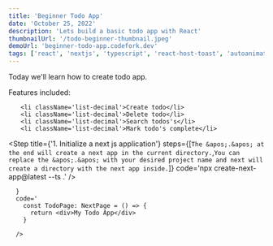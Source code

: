 ```yaml
---
title: 'Beginner Todo App'
date: 'October 25, 2022'
description: 'Lets build a basic todo app with React'
thumbnailUrl: '/todo-beginner-thumbnail.jpeg'
demoUrl: 'beginner-todo-app.codefork.dev'
tags: ['react', 'nextjs', 'typescript', 'react-host-toast', 'autoanimate']
---
```


<div className='text-lg mb-6'>Today we'll learn how to create todo app.</div>

<div className="mb-10">
  <p className="font-semibold">Features included: </p>
  <ol className='pl-8'>

    <li className='list-decimal'>Create todo</li>
    <li className='list-decimal'>Delete todo</li>
    <li className='list-decimal'>Search todos's</li>
    <li className='list-decimal'>Mark todo's complete</li>

  </ol>
</div>

<main className="flex flex-col gap-8">
  <div> 
    
  <Step title={'1. Initialize a next js application'} steps={[`The &apos;.&apos; at the end will create a next app in the current directory.`,`You can replace the &apos;.&apos; with your desired project name and next will create a directory with the next app inside.`]}
  code='npx create-next-app@latest --ts .'
  />

  </div>

  <div>
    <Step title={'2. Setup index file'} steps={[
      `In /pages there will be a file named index.ts .`,
      `Next js gives us a index file already filled out.`,
      `Clear this file and include the following code.`]
      
      }
      code='
        const TodoPage: NextPage = () => { 
          return <div>My Todo App</div>
        }

      />

  </div>

  <div>
    <Step
    title={'4. Add initial todos to the page'}
    steps={['Create or copy and paste the initial todos below and past at top of file under imports',
    'Add a h1 for a title with 16px margin bottom']}
    code="
          const initialTodos = [
            { id: 1, title: 'todo #1', isCompleted: false },
            { id: 2, title: 'todo #2', isCompleted: false },
            { id: 3, title: 'todo #3', isCompleted: false },
            { id: 4, title: 'todo #4', isCompleted: false },
            { id: 5, title: 'todo #5', isCompleted: false },
          ] as ITodo[];

      "
      />

  </div>

    <div>
    <Step
    title={'5. Create Todo Component'}
    steps={['Create a component name Todo.',
    'This todo compontent will render a todo.',
    'We will then map over the initial todos if any and render each todo.']}
    code="

const Todo = ({
id,
title,
isCompleted,
}: ITodoOptions) => {
return (

<div
  key={id}
  style={{
    border: '4px solid whitesmoke',
    padding: '8px',
    fontSize: '18px',
    display: 'flex',
    justifyContent: 'space-between',
  }}
>
  <h5
    style={{
      textDecoration: isCompleted ? 'line-through' : '',
    }}
  >
    {title}
  </h5>
</div>
); };

      "
      />

  </div>

</main>
